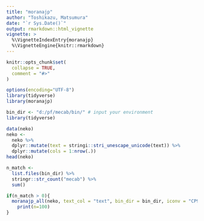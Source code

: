 ---
title: "moranajp"
author: "Toshikazu, Matsumura"
date: "`r Sys.Date()`"
output: rmarkdown::html_vignette
vignette: >
  %\VignetteIndexEntry{moranajp}
  %\VignetteEngine{knitr::rmarkdown}
---

```{r, include = FALSE}
knitr::opts_chunk$set(
  collapse = TRUE,
  comment = "#>"
)
```

```{r setup}
options(encoding="UTF-8")
library(tidyverse)
library(moranajp)
```

```{r}
bin_dir <- "d:/pf/mecab/bin/" # input your environment
library(tidyverse)

data(neko)
neko <- 
  neko %>%
  dplyr::mutate(text = stringi::stri_unescape_unicode(text)) %>%
  dplyr::mutate(cols = 1:nrow(.))
head(neko)

n_match <- 
  list.files(bin_dir) %>%
  stringr::str_count("mecab") %>%
  sum()

if(n_match > 0){
  moranajp_all(neko, text_col = "text", bin_dir = bin_dir, iconv = "CP932_UTF-8") %>%
    print(n=100)
}
```
